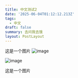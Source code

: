 ```yaml
---
title: 中文测试2
date: '2025-06-04T01:12:12.213Z'
tags:
  - 中文
draft: false
summary: 去问我去饿
layout: PostLayout
---
```


这是一个图片 ![image](/uploads/Screenshot-2025-06-01-171717-1748997034328.png)

![image](/uploads/Screenshot-2025-06-01-172514-1748999252945.png)

这是一个图片
